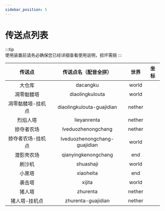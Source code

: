 ```yaml
---
sidebar_position: 5
---
```


# 传送点列表

:::tip  
使用装置前请务必确保您已经详细查看使用说明，损坏需赔
:::

|      传送点       |     传送点名（配音全拼）     |  世界  | 坐标 |
| :---------------: | :--------------------------: | :----: | :--: |
|      大仓库       |           dacangku           | world  |      |
|    凋零骷髅塔     |       diaolingkulouta        | world  |      |
| 凋零骷髅塔-挂机点 |  diaolingkulouta-guajidian   | nether |      |
|     烈焰人塔      |         lieyanrenta          | nether |      |
|    掠夺者农场     |      lveduozhenongchang      | nether |      |
| 掠夺者农场-挂机点 | lveduozhenongchang-guajidian | world  |      |
|    潜影壳农场     |     qianyingkenongchang      |  end   |      |
|      刷沙机       |          shuashaji           | world  |      |
|      小黑塔       |          xiaoheita           |  end   |      |
|      袭击塔       |            xijita            | world  |      |
|      猪人塔       |           zhurenta           | nether |      |
|   猪人塔-挂机点   |      zhurenta-guajidian      | nether |      |
